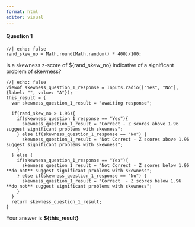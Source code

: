 ```yaml
---
format: html
editor: visual
---
```


#### Question 1

```ojs
//| echo: false
rand_skew_no = Math.round(Math.random() * 400)/100;
```

Is a skewness z-score of \${rand_skew_no} indicative of a significant problem of skewness?

```ojs
//| echo: false
viewof skewness_question_1_response = Inputs.radio(["Yes", "No"], {label: "", value: "A"});
this_result = { 
  var skewness_question_1_result = "awaiting response";

  if(rand_skew_no > 1.96){
    if(skewness_question_1_response == "Yes"){
      skewness_question_1_result = "Correct - Z scores above 1.96 suggest significant problems with skewness";
    } else if(skewness_question_1_response == "No") {
      skewness_question_1_result = "Not Correct - Z scores above 1.96 suggest significant problems with skewness";
    }
  } else {
    if(skewness_question_1_response == "Yes"){
      skewness_question_1_result = "Not Correct - Z scores below 1.96 **do not** suggest significant problems with skewness";
    } else if(skewness_question_1_response == "No") {
      skewness_question_1_result = "Correct  - Z scores below 1.96 **do not** suggest significant problems with skewness";
    }
  }
  return skewness_question_1_result;
}

```

Your answer is **\${this_result}**
